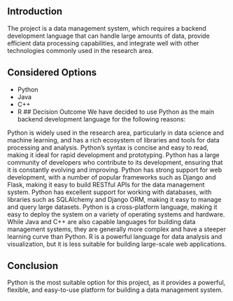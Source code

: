 ## Introduction
The project is a data management system, which requires a backend development
language that can handle large amounts of data, provide efficient data
processing capabilities, and integrate well with other technologies commonly
used in the research area.

## Considered Options
* Python 
* Java 
* C++ 
* R
## Decision Outcome
We have decided to use Python as the main backend development language for
the following reasons:

Python is widely used in the research area, particularly in data science and
machine learning, and has a rich ecosystem of libraries and tools for data
processing and analysis.
Python's syntax is concise and easy to read, making it ideal for rapid
development and prototyping.
Python has a large community of developers who contribute to its development,
ensuring that it is constantly evolving and improving.
Python has strong support for web development, with a number of popular
frameworks such as Django and Flask, making it easy to build RESTful APIs for
the data management system.
Python has excellent support for working with databases, with libraries such as
SQLAlchemy and Django ORM, making it easy to manage and query large datasets.
Python is a cross-platform language, making it easy to deploy the system on a
variety of operating systems and hardware.
While Java and C++ are also capable languages for building data management
systems, they are generally more complex and have a steeper learning curve than
Python. R is a powerful language for data analysis and visualization, but it is
less suitable for building large-scale web applications.

## Conclusion
Python is the most suitable option for this project, as it provides a
powerful, flexible, and easy-to-use platform for building a data management
system.